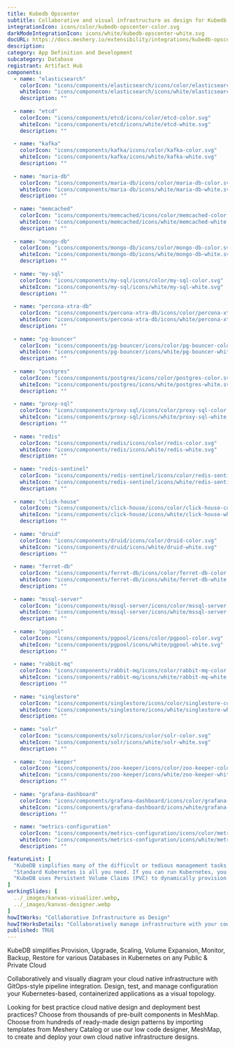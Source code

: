 ```yaml
---
title: Kubedb Opscenter
subtitle: Collaborative and visual infrastructure as design for Kubedb Opscenter
integrationIcon: icons/color/kubedb-opscenter-color.svg
darkModeIntegrationIcon: icons/white/kubedb-opscenter-white.svg
docURL: https://docs.meshery.io/extensibility/integrations/kubedb-opscenter
description: 
category: App Definition and Development
subcategory: Database
registrant: Artifact Hub
components:
  - name: "elasticsearch"
    colorIcon: "icons/components/elasticsearch/icons/color/elasticsearch-color.svg"
    whiteIcon: "icons/components/elasticsearch/icons/white/elasticsearch-white.svg"
    description: ""
    
  - name: "etcd"
    colorIcon: "icons/components/etcd/icons/color/etcd-color.svg"
    whiteIcon: "icons/components/etcd/icons/white/etcd-white.svg"
    description: ""
    
  - name: "kafka"
    colorIcon: "icons/components/kafka/icons/color/kafka-color.svg"
    whiteIcon: "icons/components/kafka/icons/white/kafka-white.svg"
    description: ""
    
  - name: "maria-db"
    colorIcon: "icons/components/maria-db/icons/color/maria-db-color.svg"
    whiteIcon: "icons/components/maria-db/icons/white/maria-db-white.svg"
    description: ""
    
  - name: "memcached"
    colorIcon: "icons/components/memcached/icons/color/memcached-color.svg"
    whiteIcon: "icons/components/memcached/icons/white/memcached-white.svg"
    description: ""
    
  - name: "mongo-db"
    colorIcon: "icons/components/mongo-db/icons/color/mongo-db-color.svg"
    whiteIcon: "icons/components/mongo-db/icons/white/mongo-db-white.svg"
    description: ""
    
  - name: "my-sql"
    colorIcon: "icons/components/my-sql/icons/color/my-sql-color.svg"
    whiteIcon: "icons/components/my-sql/icons/white/my-sql-white.svg"
    description: ""
    
  - name: "percona-xtra-db"
    colorIcon: "icons/components/percona-xtra-db/icons/color/percona-xtra-db-color.svg"
    whiteIcon: "icons/components/percona-xtra-db/icons/white/percona-xtra-db-white.svg"
    description: ""
    
  - name: "pg-bouncer"
    colorIcon: "icons/components/pg-bouncer/icons/color/pg-bouncer-color.svg"
    whiteIcon: "icons/components/pg-bouncer/icons/white/pg-bouncer-white.svg"
    description: ""
    
  - name: "postgres"
    colorIcon: "icons/components/postgres/icons/color/postgres-color.svg"
    whiteIcon: "icons/components/postgres/icons/white/postgres-white.svg"
    description: ""
    
  - name: "proxy-sql"
    colorIcon: "icons/components/proxy-sql/icons/color/proxy-sql-color.svg"
    whiteIcon: "icons/components/proxy-sql/icons/white/proxy-sql-white.svg"
    description: ""
    
  - name: "redis"
    colorIcon: "icons/components/redis/icons/color/redis-color.svg"
    whiteIcon: "icons/components/redis/icons/white/redis-white.svg"
    description: ""
    
  - name: "redis-sentinel"
    colorIcon: "icons/components/redis-sentinel/icons/color/redis-sentinel-color.svg"
    whiteIcon: "icons/components/redis-sentinel/icons/white/redis-sentinel-white.svg"
    description: ""
    
  - name: "click-house"
    colorIcon: "icons/components/click-house/icons/color/click-house-color.svg"
    whiteIcon: "icons/components/click-house/icons/white/click-house-white.svg"
    description: ""
    
  - name: "druid"
    colorIcon: "icons/components/druid/icons/color/druid-color.svg"
    whiteIcon: "icons/components/druid/icons/white/druid-white.svg"
    description: ""
    
  - name: "ferret-db"
    colorIcon: "icons/components/ferret-db/icons/color/ferret-db-color.svg"
    whiteIcon: "icons/components/ferret-db/icons/white/ferret-db-white.svg"
    description: ""
    
  - name: "mssql-server"
    colorIcon: "icons/components/mssql-server/icons/color/mssql-server-color.svg"
    whiteIcon: "icons/components/mssql-server/icons/white/mssql-server-white.svg"
    description: ""
    
  - name: "pgpool"
    colorIcon: "icons/components/pgpool/icons/color/pgpool-color.svg"
    whiteIcon: "icons/components/pgpool/icons/white/pgpool-white.svg"
    description: ""
    
  - name: "rabbit-mq"
    colorIcon: "icons/components/rabbit-mq/icons/color/rabbit-mq-color.svg"
    whiteIcon: "icons/components/rabbit-mq/icons/white/rabbit-mq-white.svg"
    description: ""
    
  - name: "singlestore"
    colorIcon: "icons/components/singlestore/icons/color/singlestore-color.svg"
    whiteIcon: "icons/components/singlestore/icons/white/singlestore-white.svg"
    description: ""
    
  - name: "solr"
    colorIcon: "icons/components/solr/icons/color/solr-color.svg"
    whiteIcon: "icons/components/solr/icons/white/solr-white.svg"
    description: ""
    
  - name: "zoo-keeper"
    colorIcon: "icons/components/zoo-keeper/icons/color/zoo-keeper-color.svg"
    whiteIcon: "icons/components/zoo-keeper/icons/white/zoo-keeper-white.svg"
    description: ""
    
  - name: "grafana-dashboard"
    colorIcon: "icons/components/grafana-dashboard/icons/color/grafana-dashboard-color.svg"
    whiteIcon: "icons/components/grafana-dashboard/icons/white/grafana-dashboard-white.svg"
    description: ""
    
  - name: "metrics-configuration"
    colorIcon: "icons/components/metrics-configuration/icons/color/metrics-configuration-color.svg"
    whiteIcon: "icons/components/metrics-configuration/icons/white/metrics-configuration-white.svg"
    description: ""

featureList: [
  "KubeDB simplifies many of the difficult or tedious management tasks of running a production grade databases on private and public clouds. Maintain one stack for all your stateless and stateful applications and simplify the operational complexity.",
  "Standard Kubernetes is all you need. If you can run Kubernetes, you can provision and manage databases using KubeDB. Use standard Kubernetes CLI and API to provision and manage databases.",
  "KubeDB uses Persistent Volume Claims (PVC) to dynamically provision disks for database instances. Using appropriately defined StorageClasses, KubeDB provisioned database instances are designed to scale from small development workloads up to performance-intensive workloads on private and public cloud environments."
]
workingSlides: [
  ../_images/kanvas-visualizer.webp,
  ../_images/kanvas-designer.webp
]
howItWorks: "Collaborative Infrastructure as Design"
howItWorksDetails: "Collaboratively manage infrastructure with your coworkers synchronously sharing the same designs."
published: TRUE
---
```

<p>
KubeDB simplifies Provision, Upgrade, Scaling, Volume Expansion, Monitor, Backup, Restore for various Databases in Kubernetes on any Public & Private Cloud
</p>
<p>
    Collaboratively and visually diagram your cloud native infrastructure with GitOps-style pipeline integration. Design, test, and manage configuration your Kubernetes-based, containerized applications as a visual topology.
</p>
<p>
    Looking for best practice cloud native design and deployment best practices? Choose from thousands of pre-built components in MeshMap. Choose from hundreds of ready-made design patterns by importing templates from Meshery Catalog or use our low code designer, MeshMap, to create and deploy your own cloud native infrastructure designs.
</p>
